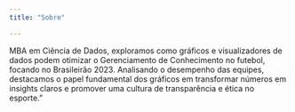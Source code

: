 ---
title: "Sobre"

---

MBA em Ciência de Dados, exploramos como gráficos e visualizadores de dados podem otimizar o Gerenciamento de Conhecimento no futebol, focando no Brasileirão 2023. Analisando o desempenho das equipes, destacamos o papel fundamental dos gráficos em transformar números em insights claros e promover uma cultura de transparência e ética no esporte."